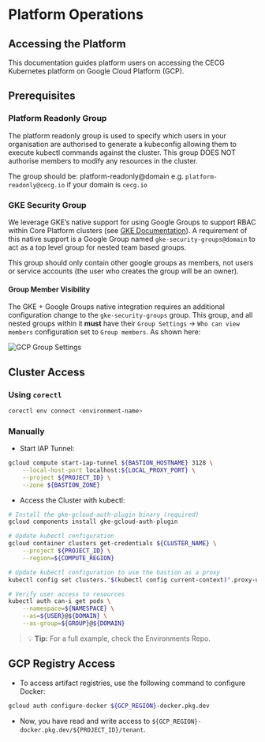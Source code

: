 # Platform Operations


## Accessing the Platform

This documentation guides platform users on accessing the CECG Kubernetes platform on Google Cloud Platform (GCP).

## Prerequisites

### Platform Readonly Group

The platform readonly group is used to specify which users in your organisation are authorised to generate a kubeconfig allowing them to execute kubectl commands against the cluster. This group DOES NOT authorise members to modify any resources in the cluster.

The group should be: platform-readonly@domain e.g. `platform-readonly@cecg.io` if your domain is `cecg.io`

### GKE Security Group

We leverage GKE’s native support for using Google Groups to support RBAC within Core Platform clusters (see [GKE Documentation](https://cloud.google.com/kubernetes-engine/docs/how-to/google-groups-rbac#console)). A requirement of this native support is a Google Group named `gke-security-groups@domain` to act as a top level group for nested team based groups.

This group should only contain other google groups as members, not users or service accounts (the user who creates the group will be an owner).

#### Group Member Visibility

The GKE + Google Groups native integration requires an additional configuration change to the `gke-security-groups` group. This group, and all nested groups within it **must** have their `Group Settings` -> `Who can view members` configuration set to `Group members`. As shown here:

![GCP Group Settings](/images/connected-kubernetes/gcp-group-settings.png)

## Cluster Access

### Using `corectl`

```bash
corectl env connect <environment-name>
```

### Manually

* Start IAP Tunnel:

```bash
gcloud compute start-iap-tunnel ${BASTION_HOSTNAME} 3128 \
    --local-host-port localhost:${LOCAL_PROXY_PORT} \
    --project ${PROJECT_ID} \
    --zone ${BASTION_ZONE}
```

* Access the Cluster with kubectl:

```bash
# Install the gke-gcloud-auth-plugin binary (required)
gcloud components install gke-gcloud-auth-plugin

# Update kubectl configuration
gcloud container clusters get-credentials ${CLUSTER_NAME} \
    --project ${PROJECT_ID} \
    --region=${COMPUTE_REGION}

# Update kubectl configuration to use the bastion as a proxy
kubectl config set clusters."$(kubectl config current-context)".proxy-url http://localhost:${LOCAL_PROXY_PORT}

# Verify user access to resources
kubectl auth can-i get pods \
    --namespace=${NAMESPACE} \
    --as=${USER}@${DOMAIN} \
    --as-group=${GROUP}@${DOMAIN}
```

> :bulb: **Tip:** For a full example, check the Environments Repo.

## GCP Registry Access

* To access artifact registries, use the following command to configure Docker:

```bash
gcloud auth configure-docker ${GCP_REGION}-docker.pkg.dev
```

* Now, you have read and write access to `${GCP_REGION}-docker.pkg.dev/${PROJECT_ID}/tenant`.
